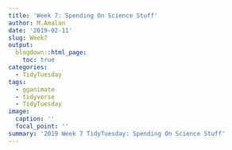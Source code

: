 ```yaml
---
title: 'Week 7: Spending On Science Stuff'
author: M.Amalan
date: '2019-02-11'
slug: Week7
output:
  blogdown::html_page:
    toc: true
categories:
  - TidyTuesday
tags:
  - gganimate
  - tidyverse
  - TidyTuesday
image:
  caption: ''
  focal_point: ''
summary: '2019 Week 7 TidyTuesday: Spending On Science Stuff'  
---
```


